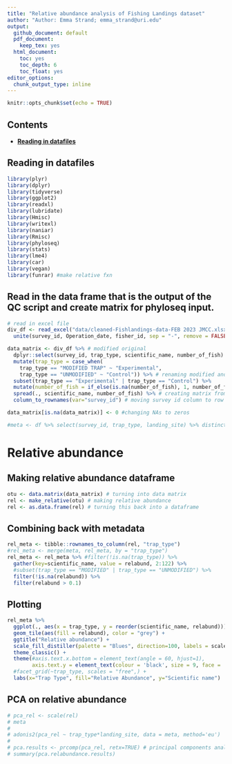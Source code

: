 ```yaml
---
title: "Relative abundance analysis of Fishing Landings dataset"
author: "Author: Emma Strand; emma_strand@uri.edu"
output:
  github_document: default
  pdf_document:
    keep_tex: yes
  html_document:
    toc: yes
    toc_depth: 6
    toc_float: yes
editor_options: 
  chunk_output_type: inline
---
```


```r
knitr::opts_chunk$set(echo = TRUE)
```

## Contents 

- [**Reading in datafiles**](#data)  

## <a name="data"></a> **Reading in datafiles**

```r
library(plyr)
library(dplyr)
library(tidyverse)
library(ggplot2)
library(readxl)
library(lubridate)
library(Hmisc)
library(writexl)
library(naniar)
library(Rmisc)
library(phyloseq)
library(stats)
library(lme4)
library(car)
library(vegan)
library(funrar) #make relative fxn 
```

## Read in the data frame that is the output of the QC script and create matrix for phyloseq input. 

```r
# read in excel file
div_df <- read_excel("data/cleaned-Fishlandings-data-FEB 2023 JMCC.xlsx") %>% #read in excel file 
  unite(survey_id, Operation_date, fisher_id, sep = "-", remove = FALSE) # creating a new variable called survey id

data_matrix <- div_df %>% # modified original 
  dplyr::select(survey_id, trap_type, scientific_name, number_of_fish) %>% # selecting only desired columns for matrix
  mutate(trap_type = case_when(
    trap_type == "MODIFIED TRAP" ~ "Experimental",
    trap_type == "UNMODIFIED" ~ "Control")) %>% # renaming modified and unmodified to experimental and control
  subset(trap_type == "Experimental" | trap_type == "Control") %>%
  mutate(number_of_fish = if_else(is.na(number_of_fish), 1, number_of_fish)) %>%
  spread(., scientific_name, number_of_fish) %>% # creating matrix from fish name and number columns
  column_to_rownames(var="survey_id") # moving survey id column to row names 

data_matrix[is.na(data_matrix)] <- 0 #changing NAs to zeros 

#meta <- df %>% select(survey_id, trap_type, landing_site) %>% distinct()
```
# Relative abundance 

## Making relative abundance dataframe 

```r
otu <- data.matrix(data_matrix) # turning into data matrix 
rel <- make_relative(otu) # making relative abundance 
rel <- as.data.frame(rel) # turning this back into a dataframe 
```

## Combining back with metadata 

```r
rel_meta <- tibble::rownames_to_column(rel, "trap_type")
#rel_meta <- merge(meta, rel_meta, by = "trap_type")
rel_meta <- rel_meta %>% #filter(!is.na(trap_type)) %>%
  gather(key=scientific_name, value = relabund, 2:122) %>%
  #subset(trap_type == "MODIFIED" | trap_type == "UNMODIFIED") %>%
  filter(!is.na(relabund)) %>%
  filter(relabund > 0.1)
```

## Plotting 

```r
rel_meta %>%
  ggplot(., aes(x = trap_type, y = reorder(scientific_name, relabund))) + 
  geom_tile(aes(fill = relabund), color = "grey") +
  ggtitle("Relative abundance") +
  scale_fill_distiller(palette = "Blues", direction=100, labels = scales::label_percent(scale=100)) + 
  theme_classic() +
  theme(#axis.text.x.bottom = element_text(angle = 60, hjust=1),
        axis.text.y = element_text(colour = 'black', size = 9, face = 'italic')) + 
  #facet_grid(~trap_type, scales = "free",) +
  labs(x="Trap Type", fill="Relative Abundance", y="Scientific name") 
```

## PCA on relative abundance 

```r
# pca_rel <- scale(rel)
# meta
# 
# adonis2(pca_rel ~ trap_type*landing_site, data = meta, method='eu')
# 
# pca.results <- prcomp(pca_rel, retx=TRUE) # principal components analysis on sym data
# summary(pca.relabundance.results)
```

